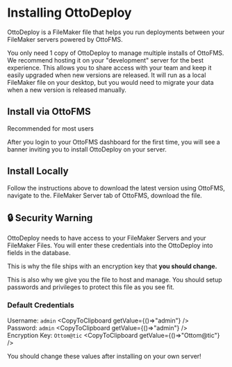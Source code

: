 
# Installing OttoDeploy

OttoDeploy is a FileMaker file that helps you run deployments between your FileMaker servers powered by OttoFMS.

You only need 1 copy of OttoDeploy to manage multiple installs of OttoFMS. We recommend hosting it on your "development" server for the best experience. This allows you to share access with your team and keep it easily upgraded when new versions are released. It will run as a local FileMaker file on your desktop, but you would need to migrate your data when a new version is released manually.

## Install via OttoFMS

<Callout emoji="✨" type="info">
  Recommended for most users
</Callout>

After you login to your OttoFMS dashboard for the first time, you will see a banner inviting you to install OttoDeploy on your server.

## Install Locally

Follow the instructions above to download the latest version using OttoFMS, navigate to the. FileMaker Server tab of OttoFMS, download the file.

## 🔒 Security Warning

OttoDeploy needs to have access to your FileMaker Servers and your FileMaker Files. You will enter these credentials into the OttoDeploy into fields in the database.

This is why the file ships with an encryption key that **you should change.**

This is also why we give you the file to host and manage. You should setup passwords and privileges to protect this file as you see fit.

### Default Credentials

Username: `admin` <CopyToClipboard getValue={()=>"admin"} />\
Password: `admin` <CopyToClipboard getValue={()=>"admin"} />\
Encryption Key: `Ottom@tic` <CopyToClipboard getValue={()=>"Ottom@tic"} />

<Callout type="warning">
  You should change these values after installing on your own server!
</Callout>